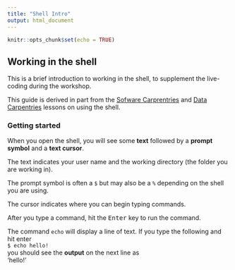 ```yaml
---
title: "Shell Intro"
output: html_document
---
```


```r
knitr::opts_chunk$set(echo = TRUE)
```

## Working in the shell

This is a brief introduction to working in the shell, to supplement the live-coding during the workshop. 

This guide is derived in part from the [Sofware Carprentries](https://swcarpentry.github.io/shell-novice/) and [Data Carpentries](https://datacarpentry.org/shell-genomics/) lessons on using the shell.

### Getting started

When you open the shell, you will see some **text** followed by a **prompt symbol** and a **text cursor**.  

The text indicates your user name and the working directory (the folder you are working in).  

The prompt symbol is often a `$` but may also be a `%` depending on the shell you are using.  

The cursor indicates where you can begin typing commands.  

After you type a command, hit the <kbd>Enter</kbd> key to run the command.  

The command `echo` will display a line of text. If you type the following and hit enter  
`$ echo hello!`  
you should see the **output** on the next line as  
'hello!'
